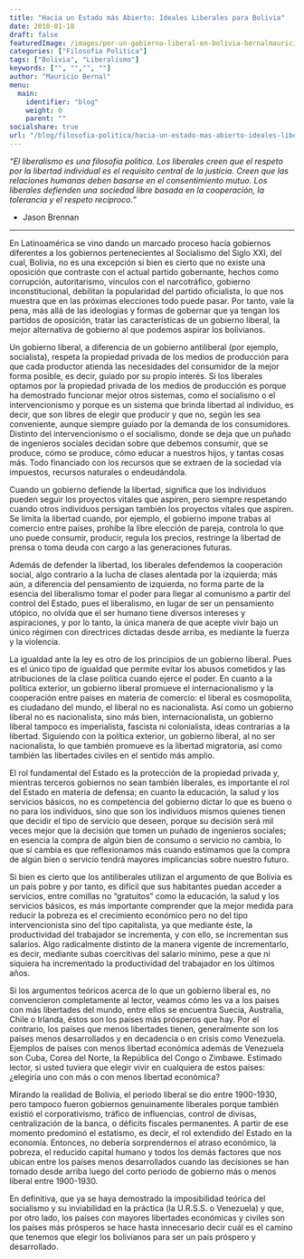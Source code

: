 ```yaml
---
title: "Hacia un Estado más Abierto: Ideales Liberales para Bolivia"
date: 2018-01-10
draft: false
featuredImage: /images/por-un-gobierno-liberal-en-bolivia-bernalmauricio.jpg
categories: ["Filosofia Politica"]
tags: ["Bolivia", "Liberalismo"]
keywords: ["", "","", ""]
author: "Mauricio Bernal"
menu:
  main:
    identifier: "blog"
    weight: 0 
    parent: ""
socialshare: true
url: "/blog/filosofia-politica/hacia-un-estado-mas-abierto-ideales-liberales-para-bolivia/"
---
```


*“El liberalismo es una filosofía política. Los liberales creen que el respeto por la libertad individual es el requisito central de la justicia. Creen que las relaciones humanas deben basarse en el consentimiento mutuo. Los liberales defienden una sociedad libre basada en la cooperación, la tolerancia y el respeto recíproco.”*

- Jason Brennan

--- 

En Latinoamérica se vino dando un marcado proceso hacia gobiernos diferentes a los gobiernos pertenecientes al Socialismo del Siglo XXI, del cual, Bolivia, no es una excepción si bien es cierto que no existe una oposición que contraste con el actual partido gobernante, hechos como corrupción, autoritarismo, vínculos con el narcotráfico, gobierno inconstitucional, debilitan la popularidad del partido oficialista, lo que nos muestra que en las próximas elecciones todo puede pasar. Por tanto, vale la pena, más allá de las ideologías y formas de gobernar que ya tengan los partidos de oposición, tratar las características de un gobierno liberal, la mejor alternativa de gobierno al que podemos aspirar los bolivianos.

Un gobierno liberal, a diferencia de un gobierno antiliberal (por ejemplo, socialista), respeta la propiedad privada de los medios de producción para que cada productor atienda las necesidades del consumidor de la mejor forma posible, es decir, guiado por su propio interés. Si los liberales optamos por la propiedad privada de los medios de producción es porque ha demostrado funcionar mejor otros sistemas, como el socialismo o el intervencionismo y porque es un sistema que brinda libertad al individuo, es decir, que son libres de elegir que producir y que no, según les sea conveniente, aunque siempre guiado por la demanda de los consumidores. Distinto del intervencionismo o el socialismo, donde se deja que un puñado de ingenieros sociales decidan sobre que debemos consumir, que se produce, cómo se produce, cómo educar a nuestros hijos, y tantas cosas más. Todo financiado con los recursos que se extraen de la sociedad vía impuestos, recursos naturales o endeudándola.

Cuando un gobierno defiende la libertad, significa que los individuos pueden seguir los proyectos vitales que aspiren, pero siempre respetando cuando otros individuos persigan también los proyectos vitales que aspiren. Se limita la libertad cuando, por ejemplo, el gobierno impone trabas al comercio entre países, prohíbe la libre elección de pareja, controla lo que uno puede consumir, producir, regula los precios, restringe la libertad de prensa o toma deuda con cargo a las generaciones futuras.

Además de defender la libertad, los liberales defendemos la cooperación social, algo contrario a la lucha de clases alentada por la izquierda; más aún, a diferencia del pensamiento de izquierda, no forma parte de la esencia del liberalismo tomar el poder para llegar al comunismo a partir del control del Estado, pues el liberalismo, en lugar de ser un pensamiento utópico, no olvida que el ser humano tiene diversos intereses y aspiraciones, y por lo tanto, la única manera de que acepte vivir bajo un único régimen con directrices dictadas desde arriba, es mediante la fuerza y la violencia.

La igualdad ante la ley es otro de los principios de un gobierno liberal. Pues es el único tipo de igualdad que permite evitar los abusos cometidos y las atribuciones de la clase política cuando ejerce el poder. En cuanto a la política exterior, un gobierno liberal promueve el internacionalismo y la cooperación entre países en materia de comercio: el liberal es cosmopolita, es ciudadano del mundo, el liberal no es nacionalista. Así como un gobierno liberal no es nacionalista, sino más bien, internacionalista, un gobierno liberal tampoco es imperialista, fascista ni colonialista, ideas contrarias a la libertad. Siguiendo con la política exterior, un gobierno liberal, al no ser nacionalista, lo que también promueve es la libertad migratoria, así como también las libertades civiles en el sentido más amplio.

El rol fundamental del Estado es la protección de la propiedad privada y, mientras terceros gobiernos no sean también liberales, es importante el rol del Estado en materia de defensa; en cuanto la educación, la salud y los servicios básicos, no es competencia del gobierno dictar lo que es bueno o no para los individuos, sino que son los individuos mismos quienes tienen que decidir el tipo de servicio que deseen, porque su decisión será mil veces mejor que la decisión que tomen un puñado de ingenieros sociales; en esencia la compra de algún bien de consumo o servicio no cambia, lo que sí cambia es que reflexionamos más cuando estimamos que la compra de algún bien o servicio tendrá mayores implicancias sobre nuestro futuro.

Si bien es cierto que los antiliberales utilizan el argumento de que Bolivia es un país pobre y por tanto, es difícil que sus habitantes puedan acceder a servicios, entre comillas no “gratuitos” como la educación, la salud y los servicios básicos, es más importante comprender que la mejor medida para reducir la pobreza es el crecimiento económico pero no del tipo intervencionista sino del tipo capitalista, ya que mediante éste, la productividad del trabajador se incrementa, y con ello, se incrementan sus salarios. Algo radicalmente distinto de la manera vigente de incrementarlo, es decir, mediante subas coercitivas del salario mínimo, pese a que ni siquiera ha incrementado la productividad del trabajador en los últimos años.

Si los argumentos teóricos acerca de lo que un gobierno liberal es, no convencieron completamente al lector, veamos cómo les va a los países con más libertades del mundo, entre ellos se encuentra Suecia, Australia, Chile o Irlanda, éstos son los países más prósperos que hay. Por el contrario, los países que menos libertades tienen, generalmente son los países menos desarrollados y en decadencia o en crisis como Venezuela. Ejemplos de países con menos libertad económica además de Venezuela son Cuba, Corea del Norte, la República del Congo o Zimbawe. Estimado lector, si usted tuviera que elegir vivir en cualquiera de estos países: ¿elegiría uno con más o con menos libertad económica?

Mirando la realidad de Bolivia, el periodo liberal se dio entre 1900-1930, pero tampoco fueron gobiernos genuinamente liberales porque también existió el corporativismo, tráfico de influencias, control de divisas, centralización de la banca, o déficits fiscales permanentes. A partir de ese momento predominó el estatismo, es decir, el rol extendido del Estado en la economía. Entonces, no debería sorprendernos el atraso económico, la pobreza, el reducido capital humano y todos los demás factores que nos ubican entre los países menos desarrollados cuando las decisiones se han tomado desde arriba luego del corto periodo de gobierno más o menos liberal entre 1900-1930.

En definitiva, que ya se haya demostrado la imposibilidad teórica del socialismo y su inviabilidad en la práctica (la U.R.S.S. o Venezuela) y que, por otro lado, los países con mayores libertades económicas y civiles son los países más prósperos se hace hasta innecesario decir cuál es el camino que tenemos que elegir los bolivianos para ser un país próspero y desarrollado.